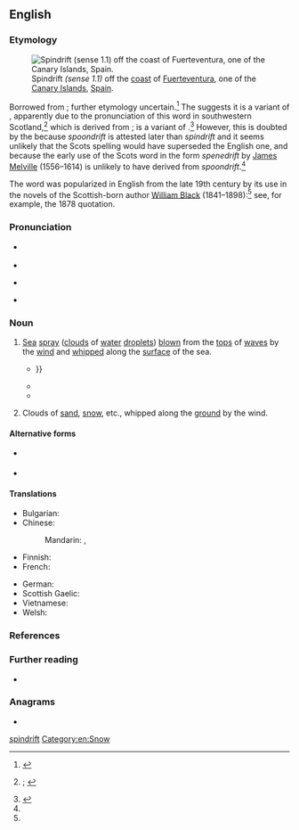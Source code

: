 ==English==
{{was wotd|2022|June|9}}

===Etymology===
[[File:2012-01-17 13-20-51 Spain Canarias Ajuy.jpg|thumb|Spindrift ''(sense 1.1)'' off the [[coast#Noun|coast]] of [[Fuerteventura]], one of the [[Canary Islands]], [[Spain]].]]

Borrowed from {{bor|en|sco|spindrift}}; further etymology uncertain.<ref name="SND">{{R:Dictionary of the Scots Language|pos=n|source=SND}}</ref> The ''{{w|Oxford English Dictionary}}'' suggests it is a variant of {{m|en|spoondrift}} {{qualifier|archaic}}, apparently due to the pronunciation of this word in southwestern Scotland,<ref name="OED">{{R:OED Online|pos=n|id=186695|date=March 2022|nodot=1}}; {{R:Lexico|pos=n}}</ref> which is derived from {{compound|en|spoon|drift|t2=mass of matter driven or forced onward together in a body, etc., especially by wind or water|nocat=1}}; {{m|en||spoon}} is a variant of {{m|en|spoom|t=to sail briskly with the wind astern, with or without sails hoisted}}.<ref>{{R:OED Online|entry=spoondrift|pos=n|id=187412|date=September 2019}}</ref> However, this is doubted by the ''{{w|Scottish National Dictionary}}'' because ''spoondrift'' is attested later than ''spindrift'' and it seems unlikely that the Scots spelling would have superseded the English one, and because the early use of the Scots word in the form ''spenedrift'' by [[w:James Melville (Scottish minister)|James Melville]] (1556–1614) is unlikely to have derived from ''spoondrift''.<ref name="SND"/>

The word was popularized in English from the late 19th century by its use in the novels of the Scottish-born author [[w:William Black (novelist)|William Black]] (1841–1898):<ref name="OED"/> see, for example, the 1878 quotation.

===Pronunciation===
* {{a|RP|Scotland}} {{IPA|en|/ˈspɪndɹɪft/}}
* {{audio|en|LL-Q1860 (eng)-Vealhurl-spindrift.wav|Audio (Southern England)}}
* {{a|GA}} {{IPA|en|/ˈspɪnˌdɹɪft/}}
* {{hyphenation|en|spin|drift}}

===Noun===
{{en-noun|~}} {{term-label|en|originally|Scotland}}

# {{lb|en|nautical}} [[sea|Sea]] [[spray#Noun|spray]] ([[cloud#Noun|clouds]] of [[water#Noun|water]] [[droplet]]s) [[blow#Verb|blown]] from the [[top#Noun|tops]] of [[wave#Noun|waves]] by the [[wind#Noun|wind]] and [[whip#Verb|whipped]] along the [[surface#Noun|surface]] of the sea.
#* {{RQ:Black Macleod|volume=II|chapter=First Impressions|page=252|passage=There was no snow as yet up here at Dare; but wild tempests shaking the house to its foundations; and brief gleams of stormy sunlight lighting up the grey '''spindrift''' as it was whirled shorewards from the breaking seas; {{...}}}}
#* {{quote-book|en|author=John E[dward] Marr|authorlink=John Edward Marr|chapter=Production of Dominant Forms|title=The Scientific Study of Scenery|location=New York, N.Y.|publisher=New Amsterdam Book Co.; London: [[w:Methuen Publishing|Methuen & Co.]]|year=1900|page=22|pageurl=https://archive.org/details/scientificstudyo00marriala/page/22/mode/1up|oclc=8713002|passage=The ocean waves are broken up by wind, ultimately producing the storm-wrack and '''spin-drift''' of the tempest-tossed sea.}}
#* {{RQ:Lindsay Age of Consent|page=225|passage=The tide rocks were spouting spray and the wind drove the '''spindrift''' in their faces, and they scrambled awkwardly over and round the rock masses tumbled from the cliff face on the flat ledge at sea-level.}}
# {{lb|en|by extension}} Clouds of [[sand#Noun|sand]], [[snow#Noun|snow]], etc., whipped along the [[ground#Noun|ground]] by the wind.

====Alternative forms====
* {{alter|en|speendrift}} {{qualifier|northeastern Scotland}}
* {{alter|en|spoondrift}}

====Translations====
{{trans-top|sea spray blown from the tops of waves by the wind and whipped along the surface of the sea}}
* Bulgarian: {{t|bg|водни пръски|f-p}}
* Chinese:
*: Mandarin: {{t+|cmn|浪花兒|alt=浪花(兒)}}, {{t+|cmn|浪花儿|alt=浪花(儿)|tr=lànghuā[r]}}
* Finnish: {{t|fi|pärske}}
* French: {{t+|fr|embrun|m}}
{{trans-mid}}
* German: {{t+|de|Gischt|f}}
* Scottish Gaelic: {{t|gd|cathadh-mara|m}}
* Vietnamese: {{t|vi|bụi nước}}
* Welsh: {{t|cy|llwch y môr|m}}
{{trans-bottom}}

{{trans-top|clouds of sand, snow, etc., whipped along the ground by the wind}}
{{trans-mid}}
{{trans-bottom}}

===References===
<references/>

===Further reading===
* {{pedia}}

===Anagrams===
* {{anagrams|en|a=dfiinprst|driftpins}}

[[Category:en:Seas| spindrift]]
[[Category:en:Snow]]
